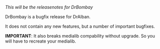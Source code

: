 ''This will be the releasenotes for DrBombay''

DrBombay is a bugfix release for DrAlban.

It does not contain any new features, but a number of important bugfixes.

'''IMPORTANT''': It also breaks medialib compability without upgrade. So you will have to recreate your medialib.